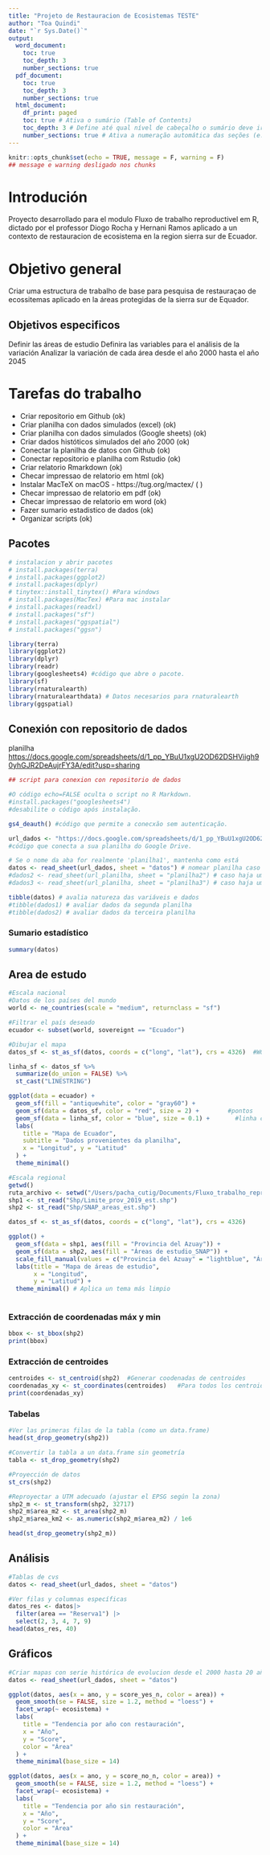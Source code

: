 ```yaml
---
title: "Projeto de Restauracion de Ecosistemas TESTE"
author: "Toa Quindi"
date: "`r Sys.Date()`"
output:
  word_document:
    toc: true
    toc_depth: 3
    number_sections: true    
  pdf_document:
    toc: true
    toc_depth: 3
    number_sections: true
  html_document:
    df_print: paged
    toc: true # Ativa o sumário (Table of Contents)
    toc_depth: 3 # Define até qual nível de cabeçalho o sumário deve ir (e.g., ###)
    number_sections: true # Ativa a numeração automática das seções (e.g., 1, 1.1, 1.1.1)
---
```


```r
knitr::opts_chunk$set(echo = TRUE, message = F, warning = F)
## message e warning desligado nos chunks
```

# Introdución

Proyecto desarrollado para el modulo Fluxo de trabalho reproductivel em R, dictado por el professor Diogo Rocha y Hernani Ramos aplicado a un contexto de restauracion de ecosistema en la region sierra sur de Ecuador.

# Objetivo general

Criar uma estructura de trabalho de base para pesquisa de restauraçao de ecossitemas aplicado en la áreas protegidas de la sierra sur de Equador.
 
## Objetivos especificos

Definir las áreas de estudio
Definira las variables para el análisis de la variación
Analizar la variación de cada área desde el año 2000 hasta el año 2045

# Tarefas do trabalho

- Criar repositorio em Github (ok)
- Criar planilha con dados simulados (excel) (ok)
- Criar planilha con dados simulados (Google sheets) (ok)
- Criar dados históticos simulados del año 2000 (ok)
- Conectar la planilha de datos con Github (ok)
- Conectar repositorio e planilha com Rstudio (ok)
- Criar relatorio Rmarkdown (ok) 
- Checar impressao de relatorio em html (ok)
- Instalar MacTeX on macOS - https://tug.org/mactex/ (  )
- Checar impressao de relatorio em pdf (ok)
- Checar impressao de relatorio em word (ok)
- Fazer sumario estadistico de dados (ok)
- Organizar scripts (ok)

## Pacotes

```r
# instalacion y abrir pacotes
# install.packages(terra)
# install.packages(ggplot2)
# install.packages(dplyr)
# tinytex::install_tinytex() #Para windows 
# install.packages(MacTex) #Para mac instalar
# install.packages(readxl)
# install.packages("sf")
# install.packages("ggspatial")
# install.packages("ggsn")

library(terra)
library(ggplot2)
library(dplyr)
library(readr) 
library(googlesheets4) #código que abre o pacote.
library(sf)
library(rnaturalearth)
library(rnaturalearthdata) # Datos necesarios para rnaturalearth
library(ggspatial)

```

## Conexión con repositorio de dados 

<url reposistorio de disclipina>
<url reposistorio do projeto>
planilha <https://docs.google.com/spreadsheets/d/1_pp_YBuU1xgU2OD62DSHViigh90yhGJR2DeAujrFY3A/edit?usp=sharing> 

```r
## script para conexion con repositorio de dados

#O código echo=FALSE oculta o script no R Markdown.
#install.packages("googlesheets4") 
#desabilite o código após instalação.

gs4_deauth() #código que permite a conecxão sem autenticação.

url_dados <- "https://docs.google.com/spreadsheets/d/1_pp_YBuU1xgU2OD62DSHViigh90yhGJR2DeAujrFY3A/edit?usp=sharing" 
#código que conecta a sua planilha do Google Drive. 

# Se o nome da aba for realmente 'planilha1', mantenha como está
datos <- read_sheet(url_dados, sheet = "datos") # nomear planilha caso hajam varias
#dados2 <- read_sheet(url_planilha, sheet = "planilha2") # caso haja uma 2a planilha
#dados3 <- read_sheet(url_planilha, sheet = "planilha3") # caso haja uma 3a planilha

tibble(datos) # avalia natureza das variáveis e dados
#tibble(dados1) # avaliar dados da segunda planilha
#tibble(dados2) # avaliar dados da terceira planilha
```

### Sumario estadístico

```r
summary(datos)

```

## Area de estudo 

```r
#Escala nacional
#Datos de los países del mundo
world <- ne_countries(scale = "medium", returnclass = "sf")

#Filtrar el país deseado
ecuador <- subset(world, sovereignt == "Ecuador")

#Dibujar el mapa 
datos_sf <- st_as_sf(datos, coords = c("long", "lat"), crs = 4326)  #WGS84

linha_sf <- datos_sf %>%
  summarize(do_union = FALSE) %>% 
  st_cast("LINESTRING")

ggplot(data = ecuador) +
  geom_sf(fill = "antiquewhite", color = "gray60") +
  geom_sf(data = datos_sf, color = "red", size = 2) +        #pontos
  geom_sf(data = linha_sf, color = "blue", size = 0.1) +       #linha conectando
  labs(
    title = "Mapa de Ecuador",
    subtitle = "Dados provenientes da planilha",
    x = "Longitud", y = "Latitud"
  ) +
  theme_minimal()

```

```r
#Escala regional
getwd()
ruta_archivo <- setwd("/Users/pacha_cutig/Documents/Fluxo_trabalho_reproductivel_R/T_final/restauracion_ecosistemas")
shp1 <- st_read("Shp/Limite_prov_2019_est.shp")
shp2 <- st_read("Shp/SNAP_areas_est.shp")

datos_sf <- st_as_sf(datos, coords = c("long", "lat"), crs = 4326) 

ggplot() +
  geom_sf(data = shp1, aes(fill = "Provincia del Azuay")) +
  geom_sf(data = shp2, aes(fill = "Áreas de estudio_SNAP")) +
  scale_fill_manual(values = c("Provincia del Azuay" = "lightblue", "Áreas de estudio_SNAP" = "red")) +
  labs(title = "Mapa de áreas de estudio",
       x = "Longitud",
       y = "Latitud") +
  theme_minimal() # Aplica un tema más limpio
 
```

### Extracción de coordenadas máx y min

```r
bbox <- st_bbox(shp2)
print(bbox)

```

### Extracción de centroides

```r
centroides <- st_centroid(shp2)  #Generar coodenadas de centroides  
coordenadas_xy <- st_coordinates(centroides)   #Para todos los centroides
print(coordenadas_xy)

```

### Tabelas

```r
#Ver las primeras filas de la tabla (como un data.frame)
head(st_drop_geometry(shp2))

#Convertir la tabla a un data.frame sin geometría
tabla <- st_drop_geometry(shp2)

#Proyección de datos
st_crs(shp2)

#Reproyectar a UTM adecuado (ajustar el EPSG según la zona)
shp2_m <- st_transform(shp2, 32717)
shp2_m$area_m2 <- st_area(shp2_m)
shp2_m$area_km2 <- as.numeric(shp2_m$area_m2) / 1e6

head(st_drop_geometry(shp2_m))

```

## Análisis

```r
#Tablas de cvs
datos <- read_sheet(url_dados, sheet = "datos")

#Ver filas y columnas específicas
datos_res <- datos|>
  filter(area == "Reserva1") |>
  select(2, 3, 4, 7, 9)
head(datos_res, 40)


```

## Gráficos

```r
#Criar mapas con serie histórica de evolucion desde el 2000 hasta 20 años de monitoreo de restauración.
datos <- read_sheet(url_dados, sheet = "datos")

ggplot(datos, aes(x = ano, y = score_yes_n, color = area)) +
  geom_smooth(se = FALSE, size = 1.2, method = "loess") +
  facet_wrap(~ ecosistema) +
  labs(
    title = "Tendencia por año con restauración",
    x = "Año",
    y = "Score",
    color = "Área"
  ) +
  theme_minimal(base_size = 14)

ggplot(datos, aes(x = ano, y = score_no_n, color = area)) +
  geom_smooth(se = FALSE, size = 1.2, method = "loess") +
  facet_wrap(~ ecosistema) +
  labs(
    title = "Tendencia por año sin restauración",
    x = "Año",
    y = "Score",
    color = "Área"
  ) +
  theme_minimal(base_size = 14)

```







